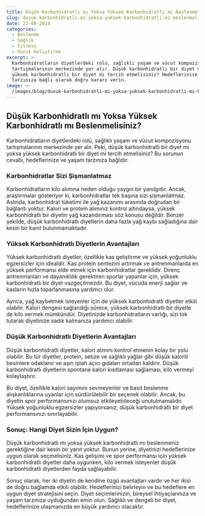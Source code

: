 ```yaml
---
title: Düşük Karbonhidratlı mı Yoksa Yüksek Karbonhidratlı mı Beslenmelisiniz?
slug: dusuk-karbonhidratli-mi-yoksa-yuksek-karbonhidratli-mi-beslenmelisiniz
date: 22-08-2024
categories:
  - Beslenme
  - Sağlık
  - Fitness
  - Vücut Geliştirme
excerpt: >-
  Karbonhidratların diyetlerdeki rolü, sağlıklı yaşam ve vücut kompozisyonu
  tartışmalarının merkezinde yer alır. Düşük karbonhidratlı bir diyet mi yoksa
  yüksek karbonhidratlı bir diyet mi tercih etmelisiniz? Hedeflerinize ve yaşam
  tarzınıza bağlı olarak doğru kararı verin.
image: >-
  /images/blog/dusuk-karbonhidratli-mi-yoksa-yuksek-karbonhidratli-mi-beslenmelisiniz.jpg
---
```


## Düşük Karbonhidratlı mı Yoksa Yüksek Karbonhidratlı mı Beslenmelisiniz?

Karbonhidratların diyetlerdeki rolü, sağlıklı yaşam ve vücut kompozisyonu tartışmalarının merkezinde yer alır. Peki, düşük karbonhidratlı bir diyet mi yoksa yüksek karbonhidratlı bir diyet mi tercih etmelisiniz? Bu sorunun cevabı, hedeflerinize ve yaşam tarzınıza bağlıdır.

### Karbonhidratlar Sizi Şişmanlatmaz

Karbonhidratların kilo alımına neden olduğu yaygın bir yanılgıdır. Ancak, araştırmalar gösteriyor ki, karbonhidratlar tek başına sizi şişmanlatmaz. Aslında, karbonhidrat tüketimi ile yağ kazanımı arasında doğrudan bir bağlantı yoktur. Kalori ve protein alımınız kontrol altındaysa, yüksek karbonhidratlı bir diyetin yağ kazandırması söz konusu değildir. Benzer şekilde, düşük karbonhidratlı diyetlerin daha fazla yağ kaybı sağladığına dair kesin bir kanıt bulunmamaktadır.

### Yüksek Karbonhidratlı Diyetlerin Avantajları

Yüksek karbonhidratlı diyetler, özellikle kas geliştirme ve yüksek yoğunluklu egzersizler için idealdir. Kas protein sentezini artırmak ve antrenmanlarda en yüksek performansı elde etmek için karbonhidratlar gereklidir. Direnç antrenmanları ve dayanıklılık gerektiren sporlar yapanlar için, yüksek karbonhidratlı bir diyet vazgeçilmezdir. Bu diyet, vücuda enerji sağlar ve kasların hızla toparlanmasına yardımcı olur.

Ayrıca, yağ kaybetmek isteyenler için de yüksek karbonhidratlı diyetler etkili olabilir. Kalori dengesi sağlandığı sürece, yüksek karbonhidratlı bir diyetle de kilo vermek mümkündür. Diyetinizde karbonhidratların varlığı, sizi tok tutarak diyetinize sadık kalmanıza yardımcı olabilir.

### Düşük Karbonhidratlı Diyetlerin Avantajları

Düşük karbonhidratlı diyetler, kalori alımını kontrol etmenin kolay bir yolu olabilir. Bu tür diyetler, protein, sebze ve sağlıklı yağlar gibi düşük kalorili besinlere odaklanır ve aşırı iştah açıcı gıdaları ortadan kaldırır. Düşük karbonhidratlı diyetlerin spontane kalori kısıtlaması sağlaması, kilo vermeyi kolaylaştırır.

Bu diyet, özellikle kalori sayımını sevmeyenler ve basit beslenme alışkanlıklarına uyanlar için sürdürülebilir bir seçenek olabilir. Ancak, bu diyetin spor performansınızı olumsuz etkileyebileceği unutulmamalıdır. Yüksek yoğunluklu egzersizler yapıyorsanız, düşük karbonhidratlı bir diyet performansınızı sınırlayabilir.

### Sonuç: Hangi Diyet Sizin İçin Uygun?

Düşük karbonhidratlı mı yoksa yüksek karbonhidratlı mı beslenmeniz gerektiğine dair kesin bir yanıt yoktur. Bunun yerine, diyetinizi hedeflerinize uygun olarak seçmelisiniz. Kas gelişimi ve spor performansı için yüksek karbonhidratlı diyetler daha uygunken, kilo vermek isteyenler düşük karbonhidratlı diyetlerden fayda sağlayabilir.

Sonuç olarak, her iki diyetin de kendine özgü avantajları vardır ve her ikisi de doğru bağlamda etkili olabilir. Hedeflerinizi belirleyin ve bu hedeflere en uygun diyet stratejisini seçin. Diyet seçimlerinizin, bireysel ihtiyaçlarınıza ve yaşam tarzınıza uyduğundan emin olun. Sağlıklı ve dengeli bir diyet, hedeflerinize ulaşmanızda en büyük yardımcı olacaktır.

